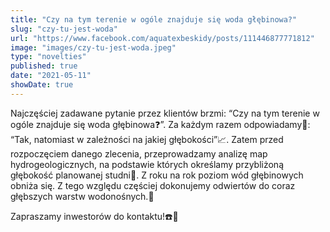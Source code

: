 ```yaml
---
title: "Czy na tym terenie w ogóle znajduje się woda głębinowa?"
slug: "czy-tu-jest-woda"
url: "https://www.facebook.com/aquatexbeskidy/posts/111446877771812"
image: "images/czy-tu-jest-woda.jpeg"
type: "novelties"
published: true
date: "2021-05-11"
showDate: true
---
```


Najczęściej zadawane pytanie przez klientów brzmi: “Czy na tym terenie w ogóle znajduje się woda głębinowa❓”. Za każdym razem odpowiadamy📣: “Tak, natomiast w zależności na jakiej głębokości”📈. Zatem przed rozpoczęciem danego zlecenia, przeprowadzamy analizę map hydrogeologicznych, na podstawie których określamy przybliżoną głębokość planowanej studni🚰. Z roku na rok poziom wód głębinowych obniża się. Z tego względu częściej dokonujemy odwiertów do coraz głębszych warstw wodonośnych.🌊

Zapraszamy inwestorów do kontaktu!☎️💪
